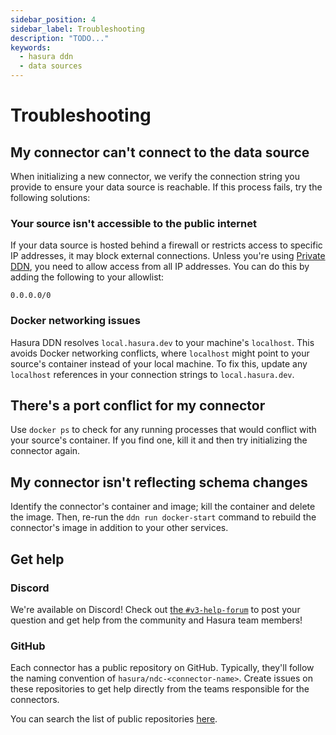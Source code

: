 ```yaml
---
sidebar_position: 4
sidebar_label: Troubleshooting
description: "TODO..."
keywords:
  - hasura ddn
  - data sources
---
```


# Troubleshooting

## My connector can't connect to the data source

When initializing a new connector, we verify the connection string you provide to ensure your data source is reachable.
If this process fails, try the following solutions:

### Your source isn't accessible to the public internet

If your data source is hosted behind a firewall or restricts access to specific IP addresses, it may block external
connections. Unless you're using [Private DDN](https://hasura.io/pricing), you need to allow access from all IP
addresses. You can do this by adding the following to your allowlist:

```plaintext
0.0.0.0/0
```

### Docker networking issues

Hasura DDN resolves `local.hasura.dev` to your machine's `localhost`. This avoids Docker networking conflicts, where
`localhost` might point to your source's container instead of your local machine. To fix this, update any `localhost`
references in your connection strings to `local.hasura.dev`.

## There's a port conflict for my connector

Use `docker ps` to check for any running processes that would conflict with your source's container. If you find one,
kill it and then try initializing the connector again.

## My connector isn't reflecting schema changes

Identify the connector's container and image; kill the container and delete the image. Then, re-run the
`ddn run docker-start` command to rebuild the connector's image in addition to your other services.

## Get help

### Discord

We're available on Discord! Check out
[the `#v3-help-forum`](https://discord.com/channels/407792526867693568/1205357708677480468) to post your question and
get help from the community and Hasura team members!

### GitHub

Each connector has a public repository on GitHub. Typically, they'll follow the naming convention of
`hasura/ndc-<connector-name>`. Create issues on these repositories to get help directly from the teams responsible for
the connectors.

You can search the list of public repositories [here](https://github.com/orgs/hasura/repositories).

